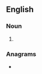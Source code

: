 ==English==

===Noun===
{{head|en|noun form}}

# {{plural of|en|teasle}}

===Anagrams===
* {{anagrams|en|a=aeelsst|leasest|saltees|sealest|steales|tealess|teasels}}